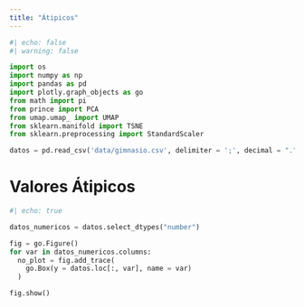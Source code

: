 ```yaml
---
title: "Átipicos"
---
```


```python
#| echo: false
#| warning: false

import os
import numpy as np
import pandas as pd
import plotly.graph_objects as go
from math import pi
from prince import PCA
from umap.umap_ import UMAP
from sklearn.manifold import TSNE
from sklearn.preprocessing import StandardScaler

datos = pd.read_csv('data/gimnasio.csv', delimiter = ';', decimal = ".")
```

# Valores Átipicos

```python
#| echo: true

datos_numericos = datos.select_dtypes("number")

fig = go.Figure()
for var in datos_numericos.columns:
  no_plot = fig.add_trace(
    go.Box(y = datos.loc[:, var], name = var)
  )

fig.show()
```
